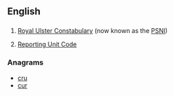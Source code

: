 {{also|rực|ruc}}
==English==

==={{initialism-old|en}}===
{{en-initialism}}
# [[w:Royal Ulster Constabulary|Royal Ulster Constabulary]] (now known as the [[PSNI]])
# {{label|en|military|US}} [[Reporting Unit Code]]

===Anagrams===
* [[cru#English|cru]]
* [[cur#English|cur]]